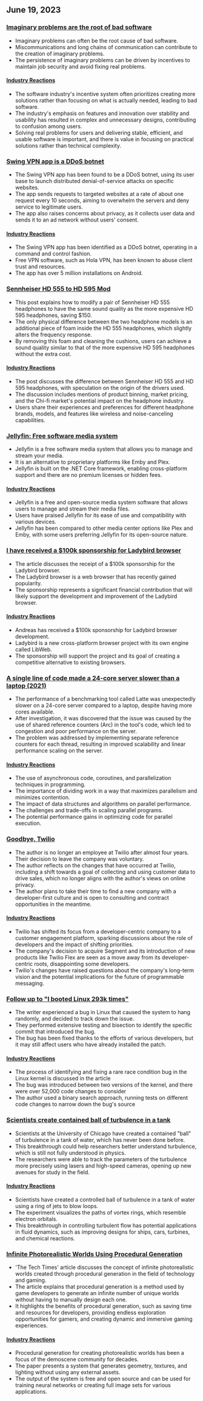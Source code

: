 

<CallToAction />

<Steps>

## June 19, 2023

### [Imaginary problems are the root of bad software](https://cerebralab.com/Imaginary_Problems_Are_the_Root_of_Bad_Software)

- Imaginary problems can often be the root cause of bad software.
- Miscommunications and long chains of communication can contribute to the creation of imaginary problems.
- The persistence of imaginary problems can be driven by incentives to maintain job security and avoid fixing real problems.

#### [Industry Reactions](http://news.ycombinator.com/item?id=36380711)

- The software industry's incentive system often prioritizes creating more solutions rather than focusing on what is actually needed, leading to bad software.
- The industry's emphasis on features and innovation over stability and usability has resulted in complex and unnecessary designs, contributing to confusion among users.
- Solving real problems for users and delivering stable, efficient, and usable software is important, and there is value in focusing on practical solutions rather than technical complexity.

### [Swing VPN app is a DDoS botnet](https://lecromee.github.io/posts/swing_vpn_ddosing_sites/)

- The Swing VPN app has been found to be a DDoS botnet, using its user base to launch distributed denial-of-service attacks on specific websites.
- The app sends requests to targeted websites at a rate of about one request every 10 seconds, aiming to overwhelm the servers and deny service to legitimate users.
- The app also raises concerns about privacy, as it collects user data and sends it to an ad network without users' consent.

#### [Industry Reactions](http://news.ycombinator.com/item?id=36382700)

- The Swing VPN app has been identified as a DDoS botnet, operating in a command and control fashion.
- Free VPN software, such as Hola VPN, has been known to abuse client trust and resources.
- The app has over 5 million installations on Android.

### [Sennheiser HD 555 to HD 595 Mod](http://mikebeauchamp.com/misc/sennheiser-hd-555-to-hd-595-mod/)

- This post explains how to modify a pair of Sennheiser HD 555 headphones to have the same sound quality as the more expensive HD 595 headphones, saving $150.
- The only physical difference between the two headphone models is an additional piece of foam inside the HD 555 headphones, which slightly alters the frequency response.
- By removing this foam and cleaning the cushions, users can achieve a sound quality similar to that of the more expensive HD 595 headphones without the extra cost.

#### [Industry Reactions](http://news.ycombinator.com/item?id=36377875)

- The post discusses the difference between Sennheiser HD 555 and HD 595 headphones, with speculation on the origin of the drivers used.
- The discussion includes mentions of product binning, market pricing, and the Chi-fi market's potential impact on the headphone industry.
- Users share their experiences and preferences for different headphone brands, models, and features like wireless and noise-canceling capabilities.

### [Jellyfin: Free software media system](https://github.com/jellyfin/jellyfin)

- Jellyfin is a free software media system that allows you to manage and stream your media.
- It is an alternative to proprietary platforms like Emby and Plex.
- Jellyfin is built on the .NET Core framework, enabling cross-platform support and there are no premium licenses or hidden fees.

#### [Industry Reactions](http://news.ycombinator.com/item?id=36378689)

- Jellyfin is a free and open-source media system software that allows users to manage and stream their media files.
- Users have praised Jellyfin for its ease of use and compatibility with various devices.
- Jellyfin has been compared to other media center options like Plex and Emby, with some users preferring Jellyfin for its open-source nature.

### [I have received a $100k sponsorship for Ladybird browser](https://twitter.com/awesomekling/status/1670298370550779905)

- The article discusses the receipt of a $100k sponsorship for the Ladybird browser.
- The Ladybird browser is a web browser that has recently gained popularity.
- The sponsorship represents a significant financial contribution that will likely support the development and improvement of the Ladybird browser.

#### [Industry Reactions](http://news.ycombinator.com/item?id=36377805)

- Andreas has received a $100k sponsorship for Ladybird browser development.
- Ladybird is a new cross-platform browser project with its own engine called LibWeb.
- The sponsorship will support the project and its goal of creating a competitive alternative to existing browsers.

### [A single line of code made a 24-core server slower than a laptop (2021)](https://pkolaczk.github.io/server-slower-than-a-laptop/)

- The performance of a benchmarking tool called Latte was unexpectedly slower on a 24-core server compared to a laptop, despite having more cores available.
- After investigation, it was discovered that the issue was caused by the use of shared reference counters (Arc) in the tool's code, which led to congestion and poor performance on the server.
- The problem was addressed by implementing separate reference counters for each thread, resulting in improved scalability and linear performance scaling on the server.

#### [Industry Reactions](http://news.ycombinator.com/item?id=36376669)

- The use of asynchronous code, coroutines, and parallelization techniques in programming.
- The importance of dividing work in a way that maximizes parallelism and minimizes contention.
- The impact of data structures and algorithms on parallel performance.
- The challenges and trade-offs in scaling parallel programs.
- The potential performance gains in optimizing code for parallel execution.

### [Goodbye, Twilio](https://blog.miguelgrinberg.com/post/goodbye-twilio)

- The author is no longer an employee at Twilio after almost four years. Their decision to leave the company was voluntary.
- The author reflects on the changes that have occurred at Twilio, including a shift towards a goal of collecting and using customer data to drive sales, which no longer aligns with the author's views on online privacy.
- The author plans to take their time to find a new company with a developer-first culture and is open to consulting and contract opportunities in the meantime.

#### [Industry Reactions](http://news.ycombinator.com/item?id=36382361)

- Twilio has shifted its focus from a developer-centric company to a customer engagement platform, sparking discussions about the role of developers and the impact of shifting priorities.
- The company's decision to acquire Segment and its introduction of new products like Twilio Flex are seen as a move away from its developer-centric roots, disappointing some developers.
- Twilio's changes have raised questions about the company's long-term vision and the potential implications for the future of programmable messaging.

### [Follow up to "I booted Linux 293k times"](https://rwmj.wordpress.com/2023/06/18/follow-up-to-i-booted-linux-292612-times/)

- The writer experienced a bug in Linux that caused the system to hang randomly, and decided to track down the issue.
- They performed extensive testing and bisection to identify the specific commit that introduced the bug.
- The bug has been fixed thanks to the efforts of various developers, but it may still affect users who have already installed the patch.

#### [Industry Reactions](http://news.ycombinator.com/item?id=36379615)

- The process of identifying and fixing a rare race condition bug in the Linux kernel is discussed in the article
- The bug was introduced between two versions of the kernel, and there were over 52,000 code changes to consider
- The author used a binary search approach, running tests on different code changes to narrow down the bug's source

### [Scientists create contained ball of turbulence in a tank](https://news.uchicago.edu/story/tempest-teacup-uchicago-physicists-make-breakthrough-creating-turbulence)

- Scientists at the University of Chicago have created a contained "ball" of turbulence in a tank of water, which has never been done before.
- This breakthrough could help researchers better understand turbulence, which is still not fully understood in physics.
- The researchers were able to track the parameters of the turbulence more precisely using lasers and high-speed cameras, opening up new avenues for study in the field.

#### [Industry Reactions](http://news.ycombinator.com/item?id=36376875)

- Scientists have created a controlled ball of turbulence in a tank of water using a ring of jets to blow loops.
- The experiment visualizes the paths of vortex rings, which resemble electron orbitals.
- This breakthrough in controlling turbulent flow has potential applications in fluid dynamics, such as improving designs for ships, cars, turbines, and chemical reactions.

### [Infinite Photorealistic Worlds Using Procedural Generation](https://arxiv.org/abs/2306.09310)

- 'The Tech Times' article discusses the concept of infinite photorealistic worlds created through procedural generation in the field of technology and gaming.
- The article explains that procedural generation is a method used by game developers to generate an infinite number of unique worlds without having to manually design each one.
- It highlights the benefits of procedural generation, such as saving time and resources for developers, providing endless exploration opportunities for gamers, and creating dynamic and immersive gaming experiences.

#### [Industry Reactions](http://news.ycombinator.com/item?id=36376071)

- Procedural generation for creating photorealistic worlds has been a focus of the demoscene community for decades.
- The paper presents a system that generates geometry, textures, and lighting without using any external assets.
- The output of the system is free and open source and can be used for training neural networks or creating full image sets for various applications.

</Steps>
